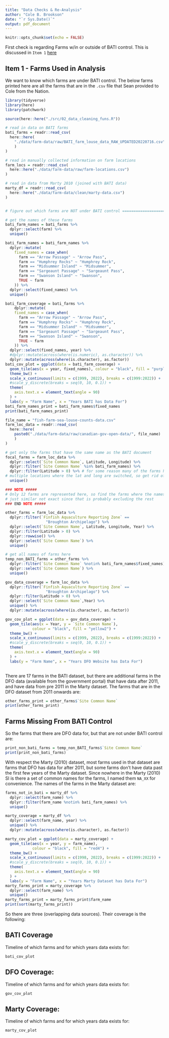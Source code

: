 ```yaml
---
title: "Data Checks & Re-Analysis"
author: "Cole B. Brookson"
date: "`r Sys.Date()`"
output: pdf_document
---
```

```r
knitr::opts_chunk$set(echo = FALSE)
```
First check is regarding Farms w/in or outside of BATI control. This is discussed in `Item 1` [here](https://docs.google.com/document/d/1DSz4dIq3jSZJhVYB1V_hgtJWveBP0WfGNSnaCQG8Ibw/edit)

## Item 1 - Farms Used in Analysis

We want to know which farms are under BATI control. The below farms printed here are all the farms that are in the `.csv` file that Sean provided to Cole from the Nation. 
```r
library(tidyverse)
library(here)
library(patchwork)

source(here::here("./src/02_data_cleaning_funs.R"))

# read in data on BATI farms
bati_farms = readr::read_csv(
  here::here(
    "./data/farm-data/raw/BATI_farm_louse_data_RAW_UPDATED20220716.csv"
    )
)

# read in manually collected information on farm locations
farm_locs = readr::read_csv(
  here::here("./data/farm-data/raw/farm-locations.csv")
)

# read in data from Marty 2010 (joined with BATI data)
marty_df = readr::read_csv(
  here::here("./data/farm-data/clean/marty-data.csv")
)


# figure out which farms are NOT under BATI control ============================

# get the names of these farms
bati_farm_names = bati_farms %>% 
  dplyr::select(farm) %>% 
  unique()

bati_farm_names = bati_farm_names %>% 
  dplyr::mutate(
    fixed_names = case_when(
      farm == "Arrow Passage" ~ "Arrow Pass",
      farm == "Humphrey Rocks" ~ "Humphrey Rock",
      farm == "Midsummer Island" ~ "Midsummer",
      farm == "Sargeaunt Passage" ~ "Sargeaunt Pass",
      farm == "Swanson Island" ~ "Swanson",
      TRUE ~ farm
    )) %>% 
  dplyr::select(fixed_names) %>% 
  unique()

bati_farm_coverage = bati_farms %>% 
    dplyr::mutate(
    fixed_names = case_when(
      farm == "Arrow Passage" ~ "Arrow Pass",
      farm == "Humphrey Rocks" ~ "Humphrey Rock",
      farm == "Midsummer Island" ~ "Midsummer",
      farm == "Sargeaunt Passage" ~ "Sargeaunt Pass",
      farm == "Swanson Island" ~ "Swanson",
      TRUE ~ farm
    )) %>% 
  dplyr::select(fixed_names, year) %>% 
  #dplyr::mutate(across(where(is.numeric), as.character)) %>% 
  dplyr::mutate(across(where(is.character), as.factor))
bati_cov_plot = ggplot(data = bati_farm_coverage) +
  geom_tile(aes(x = year, fixed_names), colour = "black", fill = "purple") + 
  theme_bw() + 
  scale_x_continuous(limits = c(1999, 2022), breaks = c(1999:2022)) +
  #scale_y_discrete(breaks = seq(0, 10, 0.1)) + 
  theme(
    axis.text.x = element_text(angle = 90)
  ) + 
  labs(y = "Farm Name", x = "Years BATI has Data For")
bati_farm_names_print = bati_farm_names$fixed_names
print(bati_farm_names_print)
```


```r
file_name = "fish-farm-sea-louse-counts-data.csv"
farm_loc_data = readr::read_csv(
  here::here(
    paste0("./data/farm-data/raw/canadian-gov-open-data/", file_name)
    )
)

# get only the farms that have the same name as the BATI document
focal_farms = farm_loc_data %>% 
  dplyr::select(`Site Common Name`, Latitude, Longitude) %>% 
  dplyr::filter(`Site Common Name` %in% bati_farm_names) %>% 
  dplyr::filter(Latitude > 0) %>% # for some reason many of the farms have 
# multiple locations where the lat and long are switched, so get rid of this
  unique()

### NOTE #####
# Only 12 farms are represented here, so find the farms where the names are 
# just similar not exact since that is probably excluding the rest
### END NOTE ##### 

other_farms = farm_loc_data %>% 
  dplyr::filter(`Finfish Aquaculture Reporting Zone` == 
                  "Broughton Archipelago") %>% 
  dplyr::select(`Site Common Name`, Latitude, Longitude, Year) %>% 
  dplyr::filter(Latitude > 0) %>%
  dplyr::rowwise() %>% 
  dplyr::select(`Site Common Name`) %>% 
  unique()

# get all names of farms here
temp_non_BATI_farms = other_farms %>% 
  dplyr::filter(`Site Common Name` %notin% bati_farm_names$fixed_names) %>% 
  dplyr::select(`Site Common Name`) %>% 
  unique()

gov_data_coverage = farm_loc_data %>% 
  dplyr::filter(`Finfish Aquaculture Reporting Zone` == 
                  "Broughton Archipelago") %>% 
  dplyr::filter(Latitude > 0) %>%
  dplyr::select(`Site Common Name`,Year) %>% 
  unique() %>%  
  dplyr::mutate(across(where(is.character), as.factor))

gov_cov_plot = ggplot(data = gov_data_coverage) +
  geom_tile(aes(x = Year, y = `Site Common Name`), 
            colour = "black", fill = "yellow2") +
  theme_bw() + 
  scale_x_continuous(limits = c(1999, 2022), breaks = c(1999:2022)) +
  #scale_y_discrete(breaks = seq(0, 10, 0.1)) + 
  theme(
    axis.text.x = element_text(angle = 90)
  ) + 
  labs(y = "Farm Name", x = "Years DFO Website has Data For")
  
```
There are 17 farms in the BATI dataset, but there are additional farms in the DFO data (available from the government portal) that have data after 2011, and have data from pre 2011 in the Marty dataset. The farms that are in the DFO dataset from 2011 onwards are:
```r
other_farms_print = other_farms$`Site Common Name`
print(other_farms_print)
```

## Farms Missing From BATI Control

So the farms that there are DFO data for, but that are not under BATI control are:

```r
print_non_bati_farms = temp_non_BATI_farms$`Site Common Name`
print(print_non_bati_farms)
```


With respect the Marty (2010) dataset, most farms used in that dataset are farms that DFO has data for after 2011, but some farms don't have data past the first few years of the Marty dataset. Since nowhere in the Marty (2010) SI is there a set of common names for the farms, I named them `NA_XX` for convenience. The names of the farms in the Marty dataset are: 
```r
farms_not_in_bati = marty_df %>% 
  dplyr::select(farm_name) %>% 
  dplyr::filter(farm_name %notin% bati_farm_names) %>% 
  unique()

marty_coverage = marty_df %>% 
  dplyr::select(farm_name, year) %>% 
  unique() %>% 
  dplyr::mutate(across(where(is.character), as.factor))

marty_cov_plot = ggplot(data = marty_coverage) +
  geom_tile(aes(x = year, y = farm_name), 
            colour = "black", fill = "red4") +
  theme_bw() + 
  scale_x_continuous(limits = c(1998, 2022), breaks = c(1999:2022)) +
  #scale_y_discrete(breaks = seq(0, 10, 0.1)) + 
  theme(
    axis.text.x = element_text(angle = 90)
  ) + 
  labs(y = "Farm Name", x = "Years Marty Dataset has Data For")
marty_farms_print = marty_coverage %>% 
  dplyr::select(farm_name) %>% 
  unique()
marty_farms_print = marty_farms_print$farm_name
print(sort(marty_farms_print))
```

So there are three (overlapping data sources). Their coverage is the following: 

## BATI Coverage

Timeline of which farms and for which years data exists for: 

```r
bati_cov_plot
```

## DFO Coverage:

Timeline of which farms and for which years data exists for: 

```r
gov_cov_plot
```

## Marty Coverage:

Timeline of which farms and for which years data exists for: 

```r
marty_cov_plot
```


